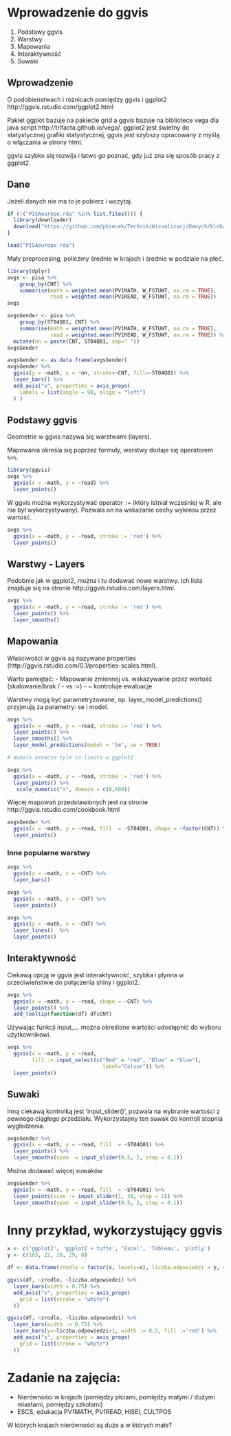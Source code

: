 # Wprowadzenie do ggvis

1. Podstawy ggvis
2. Warstwy
3. Mapowania
4. Interaktywność
5. Suwaki

## Wprowadzenie

O podobieństwach i różnicach pomiędzy ggvis i ggplot2
http://ggvis.rstudio.com/ggplot2.html

Pakiet ggplot bazuje na pakiecie grid a ggvis bazuje na bibliotece vega dla java script http://trifacta.github.io/vega/. ggplot2 jest świetny do statystycznej grafiki statystycznej, ggvis jest szybszy opracowany z myślą o włączania w strony html.

ggvis szybko się rozwija i łatwo go poznać, gdy już zna się sposób pracy z ggplot2.

## Dane

Jeżeli danych nie ma to je pobierz i wczytaj.
```r
if (!("PISAeurope.rda" %in% list.files())) {
  library(downloader)
  download("https://github.com/pbiecek/TechnikiWizualizacjiDanych/blob/master/MINI_MIMUW_2014/materialy_z_wykladow_i_lab/PISAeurope.rda?raw=true", "PISAeurope.rda", mode = "wb")
}

load("PISAeurope.rda")
```

Mały preprocesing, policzmy średnie w krajach i średnie w podziale na płeć.

```r
library(dplyr)
avgs <- pisa %>% 
    group_by(CNT) %>% 
    summarise(math = weighted.mean(PV1MATH, W_FSTUWT, na.rm = TRUE),
              read = weighted.mean(PV1READ, W_FSTUWT, na.rm = TRUE)) 
avgs

avgsGender <- pisa %>% 
    group_by(ST04Q01, CNT) %>% 
    summarise(math = weighted.mean(PV1MATH, W_FSTUWT, na.rm = TRUE),
              read = weighted.mean(PV1READ, W_FSTUWT, na.rm = TRUE)) %>%
  mutate(nn = paste(CNT, ST04Q01, sep=" "))
avgsGender

avgsGender <- as.data.frame(avgsGender)
avgsGender %>%
  ggvis(y = ~math, x = ~nn, stroke=~CNT, fill=~ST04Q01) %>% 
  layer_bars() %>%
  add_axis("x", properties = axis_props(
    labels = list(angle = 90, align = "left")
  ) )


```

## Podstawy ggvis

Geometrie w ggvis nazywa się warstwami (layers).

Mapowania określa się poprzez formuły, warstwy dodaje się operatorem `%>%`.

```r
library(ggvis)
avgs %>%
  ggvis(x = ~math, y = ~read) %>%
  layer_points()
```

W ggvis można wykorzystywać operator `:=` (który istniał wcześniej w R, ale nie był wykorzystywany). Pozwala on na wskazanie cechy wykresu przez wartość.

```r
avgs %>%
  ggvis(x = ~math, y = ~read, stroke := 'red') %>%
  layer_points()
```

## Warstwy - Layers

Podobnie jak w ggplot2, można i tu dodawać nowe warstwy. Ich lista znajduje się na stronie 
http://ggvis.rstudio.com/layers.html.

```r
avgs %>%
  ggvis(x = ~math, y = ~read, stroke := 'red') %>%
  layer_points() %>%
  layer_smooths()  
```

## Mapowania

Właściwości w ggvis są nazywane properties (http://ggvis.rstudio.com/0.1/properties-scales.html).

Warto pamiętać:
- Mapowanie zmiennej vs. wskazywanie przez wartość (skalowanie/brak / - vs :=)
- ~ kontroluje ewaluacje

Warstwy mogą być parametryzowane, np. layer_model_predictions() przyjmują za parametry: se i model.

```r
avgs %>%
  ggvis(x = ~math, y = ~read, stroke := 'red') %>%
  layer_points() %>%
  layer_smooths() %>%
  layer_model_predictions(model = "lm", se = TRUE)

# domain oznacza tyle co limits w ggplot2

avgs %>%
  ggvis(x = ~math, y = ~read, stroke := 'red') %>%
  layer_points() %>%
   scale_numeric("x", domain = c(0,600))
```

Więcej mapowań przedstawionych jest na stronie http://ggvis.rstudio.com/cookbook.html

```r
avgsGender %>%
  ggvis(x = ~math, y = ~read, fill  = ~ST04Q01, shape = ~factor(CNT)) %>%
  layer_points() 
```

### Inne popularne warstwy

```r
avgs %>%
  ggvis(y = ~math, x = ~CNT) %>%
  layer_bars() 

avgs %>%
  ggvis(x = ~math, y = ~CNT) %>%
  layer_points() 

avgs %>%
  ggvis(y = ~math, x = ~CNT) %>%
  layer_lines()  %>%
  layer_points() 
```


## Interaktywność

Ciekawą opcją w ggvis jest interaktywność, szybka i płynna w przeciwieństwie do połączenia shiny i ggplot2.

```r
avgs %>%
  ggvis(x = ~math, y = ~read, shape = ~CNT) %>%
  layer_points() %>% 
  add_tooltip(function(df) df$CNT)

```

Używając funkcji input_... można określone wartości udostępnić do wyboru użytkownikowi.

```r
avgs %>%
  ggvis(x = ~math, y = ~read, 
        fill := input_select(c("Red" = "red", "Blue" = "blue"), 
                               label="Colour")) %>%
  layer_points()

```


## Suwaki

Inną ciekawą kontrolką jest 'input_slider()', pozwala na wybranie wartości z pewnego ciągłego przedziału.
Wykorzystajmy ten suwak do kontroli stopnia wygładzenia.

```r
avgsGender %>%
  ggvis(x = ~math, y = ~read, fill  = ~ST04Q01) %>%
  layer_points() %>%
  layer_smooths(span  = input_slider(0.5, 2, step = 0.1))

```

Można dodawać więcej suwaków

```r
avgsGender %>%
  ggvis(x = ~math, y = ~read, fill  = ~ST04Q01) %>%
  layer_points(size := input_slider(1, 30, step = 1)) %>%
  layer_smooths(span  = input_slider(0.5, 2, step = 0.1))

```


# Inny przykład, wykorzystujący ggvis

```r
x <- c('ggplot2', 'ggplot2 + tufte', 'Excel', 'Tableau', 'plotly')
y <- c(183, 22, 28, 29, 8)

df <- data.frame(zrodlo = factor(x, levels=x), liczba.odpowiedzi = y, stringsAsFactors = FALSE)

ggvis(df, ~zrodlo, ~liczba.odpowiedzi) %>%
  layer_bars(width = 0.75) %>%
  add_axis("x", properties = axis_props(
    grid = list(stroke = "white")
  ))

ggvis(df, ~zrodlo, ~liczba.odpowiedzi) %>%
  layer_bars(width := 0.75) %>%
  layer_bars(y=~liczba.odpowiedzi+1, width := 0.5, fill :='red') %>%
  add_axis("x", properties = axis_props(
    grid = list(stroke = "white")
  ))

```


# Zadanie na zajęcia:

- Nierówności w krajach (pomiędzy płciami, pomiędzy małymi / dużymi miastami, pomiędzy szkołami)
- ESCS, edukacja PV1MATH, PV1READ, HISEI, CULTPOS

W których krajach nierówności są duże a w których małe?

